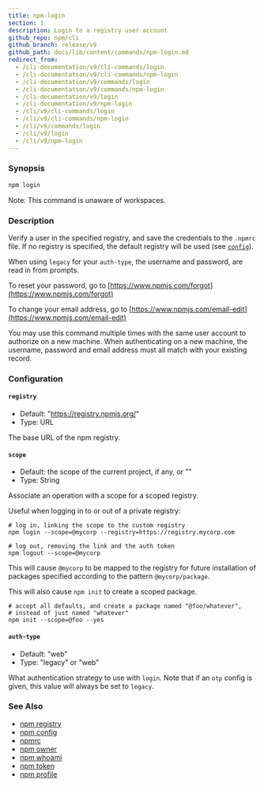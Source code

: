 ```yaml
---
title: npm-login
section: 1
description: Login to a registry user account
github_repo: npm/cli
github_branch: release/v9
github_path: docs/lib/content/commands/npm-login.md
redirect_from:
  - /cli-documentation/v9/cli-commands/login
  - /cli-documentation/v9/cli-commands/npm-login
  - /cli-documentation/v9/commands/login
  - /cli-documentation/v9/commands/npm-login
  - /cli-documentation/v9/login
  - /cli-documentation/v9/npm-login
  - /cli/v9/cli-commands/login
  - /cli/v9/cli-commands/npm-login
  - /cli/v9/commands/login
  - /cli/v9/login
  - /cli/v9/npm-login
---
```


### Synopsis

```bash
npm login
```

Note: This command is unaware of workspaces.

### Description

Verify a user in the specified registry, and save the credentials to the `.npmrc` file. If no registry is specified, the default registry will be used (see [`config`](/cli/v9/using-npm/config)).

When using `legacy` for your `auth-type`, the username and password, are read in from prompts.

To reset your password, go to [https://www.npmjs.com/forgot](https://www.npmjs.com/forgot)

To change your email address, go to [https://www.npmjs.com/email-edit](https://www.npmjs.com/email-edit)

You may use this command multiple times with the same user account to authorize on a new machine. When authenticating on a new machine, the username, password and email address must all match with your existing record.

### Configuration

#### `registry`

- Default: "https://registry.npmjs.org/"
- Type: URL

The base URL of the npm registry.

#### `scope`

- Default: the scope of the current project, if any, or ""
- Type: String

Associate an operation with a scope for a scoped registry.

Useful when logging in to or out of a private registry:

```
# log in, linking the scope to the custom registry
npm login --scope=@mycorp --registry=https://registry.mycorp.com

# log out, removing the link and the auth token
npm logout --scope=@mycorp
```

This will cause `@mycorp` to be mapped to the registry for future installation of packages specified according to the pattern `@mycorp/package`.

This will also cause `npm init` to create a scoped package.

```
# accept all defaults, and create a package named "@foo/whatever",
# instead of just named "whatever"
npm init --scope=@foo --yes
```

#### `auth-type`

- Default: "web"
- Type: "legacy" or "web"

What authentication strategy to use with `login`. Note that if an `otp` config is given, this value will always be set to `legacy`.

### See Also

- [npm registry](/cli/v9/using-npm/registry)
- [npm config](/cli/v9/commands/npm-config)
- [npmrc](/cli/v9/configuring-npm/npmrc)
- [npm owner](/cli/v9/commands/npm-owner)
- [npm whoami](/cli/v9/commands/npm-whoami)
- [npm token](/cli/v9/commands/npm-token)
- [npm profile](/cli/v9/commands/npm-profile)
